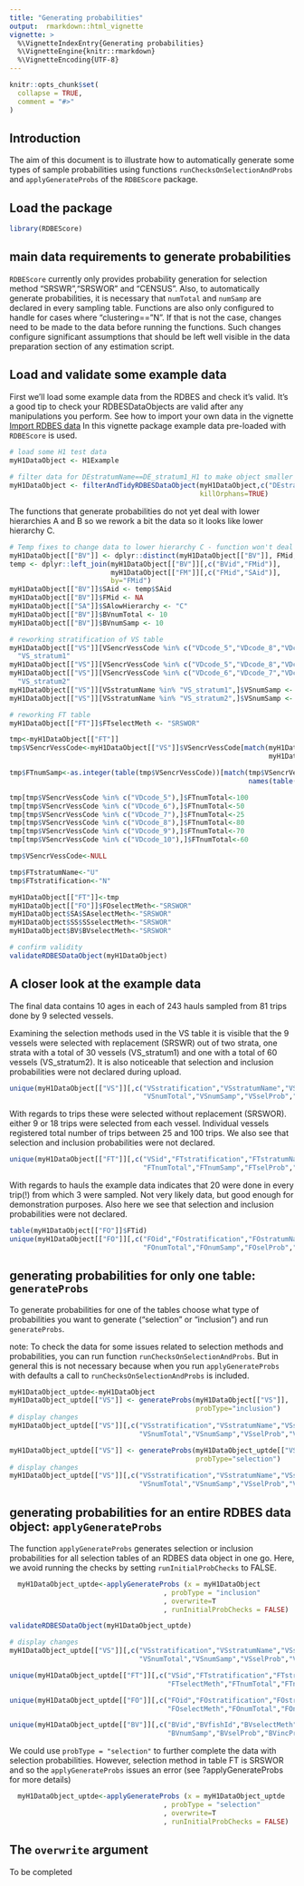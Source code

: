 ```yaml
---
title: "Generating probabilities"
output:  rmarkdown::html_vignette
vignette: >
  %\VignetteIndexEntry{Generating probabilities}
  %\VignetteEngine{knitr::rmarkdown}
  %\VignetteEncoding{UTF-8}
---
```


```r
knitr::opts_chunk$set(
  collapse = TRUE,
  comment = "#>"
)
```

## Introduction 

The aim of this document is to illustrate how to automatically generate some types of sample probabilities using functions `runChecksOnSelectionAndProbs` and `applyGenerateProbs` of the `RDBEScore` package.

## Load the package

```r
library(RDBEScore)
```

## main data requirements to generate probabilities

`RDBEScore` currently only provides probability generation for selection method "SRSWR","SRSWOR" and "CENSUS". Also, to automatically generate probabilities, it is necessary that `numTotal` and `numSamp` are declared in every sampling table. Functions are also only configured to handle for cases where "clustering=="N". If that is not the case, changes need to be made to the data before running the functions. Such changes configure significant assumptions that should be left well visible in the data preparation section of any estimation script.

## Load and validate some example data

First we'll load some example data from the RDBES and check it's valid.  It's a good tip to check your RDBESDataObjects are valid after any manipulations you perform. See how to import your own data in the vignette [Import RDBES data](raw-data-import.html) In this vignette package example data pre-loaded with `RDBEScore` is used.

```r

# load some H1 test data
myH1DataObject <- H1Example
     
# filter data for DEstratumName==DE_stratum1_H1 to make object smaller and easier to handle
myH1DataObject <- filterAndTidyRDBESDataObject(myH1DataObject,c("DEstratumName"), c("DE_stratum1_H1"),
                                               killOrphans=TRUE)
```

The functions that generate probabilities do not yet deal with lower hierarchies A and B so we rework a bit the data so it looks like lower hierarchy C. 

```r
# Temp fixes to change data to lower hierarchy C - function won't deal with A, or B yet
myH1DataObject[["BV"]] <- dplyr::distinct(myH1DataObject[["BV"]], FMid, .keep_all = TRUE)
temp <- dplyr::left_join(myH1DataObject[["BV"]][,c("BVid","FMid")], 
                         myH1DataObject[["FM"]][,c("FMid","SAid")], 
                         by="FMid")
myH1DataObject[["BV"]]$SAid <- temp$SAid
myH1DataObject[["BV"]]$FMid <- NA
myH1DataObject[["SA"]]$SAlowHierarchy <- "C"
myH1DataObject[["BV"]]$BVnumTotal <- 10
myH1DataObject[["BV"]]$BVnumSamp <- 10

# reworking stratification of VS table
myH1DataObject[["VS"]][VSencrVessCode %in% c("VDcode_5","VDcode_8","VDcode_9")]$VSstratumName <- 
  "VS_stratum1"
myH1DataObject[["VS"]][VSencrVessCode %in% c("VDcode_5","VDcode_8","VDcode_9")]$VSnumTotal <- 30
myH1DataObject[["VS"]][VSencrVessCode %in% c("VDcode_6","VDcode_7","VDcode_10")]$VSstratumName <- 
  "VS_stratum2"
myH1DataObject[["VS"]][VSstratumName %in% "VS_stratum1",]$VSnumSamp <- 5
myH1DataObject[["VS"]][VSstratumName %in% "VS_stratum2",]$VSnumSamp <- 4

# reworking FT table
myH1DataObject[["FT"]]$FTselectMeth <- "SRSWOR"

tmp<-myH1DataObject[["FT"]]
tmp$VSencrVessCode<-myH1DataObject[["VS"]]$VSencrVessCode[match(myH1DataObject[["FT"]]$VSid,
                                                                myH1DataObject[["VS"]]$VSid)]

tmp$FTnumSamp<-as.integer(table(tmp$VSencrVessCode))[match(tmp$VSencrVessCode, 
                                                           names(table(tmp$VSencrVessCode)))]

tmp[tmp$VSencrVessCode %in% c("VDcode_5"),]$FTnumTotal<-100
tmp[tmp$VSencrVessCode %in% c("VDcode_6"),]$FTnumTotal<-50
tmp[tmp$VSencrVessCode %in% c("VDcode_7"),]$FTnumTotal<-25
tmp[tmp$VSencrVessCode %in% c("VDcode_8"),]$FTnumTotal<-80
tmp[tmp$VSencrVessCode %in% c("VDcode_9"),]$FTnumTotal<-70
tmp[tmp$VSencrVessCode %in% c("VDcode_10"),]$FTnumTotal<-60

tmp$VSencrVessCode<-NULL

tmp$FTstratumName<-"U"
tmp$FTstratification<-"N"

myH1DataObject[["FT"]]<-tmp
myH1DataObject[["FO"]]$FOselectMeth<-"SRSWOR"
myH1DataObject$SA$SAselectMeth<-"SRSWOR"
myH1DataObject$SS$SSselectMeth<-"SRSWOR"
myH1DataObject$BV$BVselectMeth<-"SRSWOR"

# confirm validity
validateRDBESDataObject(myH1DataObject)
```

## A closer look at the example data

The final data contains 10 ages in each of 243 hauls sampled from 81 trips done by 9 selected vessels. 

Examining the selection methods used in the VS table it is visible that the 9 vessels were selected with replacement (SRSWR) out of two strata, one strata with a total of 30 vessels (VS_stratum1) and one with a total of 60 vessels (VS_stratum2). It is also noticeable that selection and inclusion probabilities were not declared during upload.

```r
unique(myH1DataObject[["VS"]][,c("VSstratification","VSstratumName","VSselectMeth",
                                 "VSnumTotal","VSnumSamp","VSselProb","VSincProb")])
```

With regards to trips these were selected without replacement (SRSWOR). either 9 or 18 trips were selected from each vessel. Individual vessels registered total number of trips between 25 and 100 trips. We also see that selection and inclusion probabilities were not declared.

```r
unique(myH1DataObject[["FT"]][,c("VSid","FTstratification","FTstratumName","FTselectMeth",
                                 "FTnumTotal","FTnumSamp","FTselProb","FTincProb")])
```

With regards to hauls the example data indicates that 20 were done in every trip(!) from which 3 were sampled. Not very likely data, but good enough for demonstration purposes. Also here we see that selection and inclusion probabilities were not declared.

```r
table(myH1DataObject[["FO"]]$FTid)
unique(myH1DataObject[["FO"]][,c("FOid","FOstratification","FOstratumName","FOselectMeth",
                                 "FOnumTotal","FOnumSamp","FOselProb","FOincProb")])

```



## generating probabilities for only one table: `generateProbs`

To generate probabilities for one of the tables choose what type of probabilities you want to generate ("selection" or "inclusion") and run `generateProbs`.

note: To check the data for some issues related to selection methods and probabilities, you can run function `runChecksOnSelectionAndProbs`. But in general this is not necessary because when you run `applyGenerateProbs` with defaults a call to `runChecksOnSelectionAndProbs` is included.

```r
myH1DataObject_uptde<-myH1DataObject
myH1DataObject_uptde[["VS"]] <- generateProbs(myH1DataObject[["VS"]], 
                                              probType="inclusion")
# display changes
myH1DataObject_uptde[["VS"]][,c("VSstratification","VSstratumName","VSselectMeth",
                                "VSnumTotal","VSnumSamp","VSselProb","VSincProb")]

myH1DataObject_uptde[["VS"]] <- generateProbs(myH1DataObject_uptde[["VS"]], 
                                              probType="selection")
# display changes
myH1DataObject_uptde[["VS"]][,c("VSstratification","VSstratumName","VSselectMeth",
                                "VSnumTotal","VSnumSamp","VSselProb","VSincProb")]
```

## generating probabilities for an entire RDBES data object: `applyGenerateProbs`

The function `applyGenerateProbs` generates selection or inclusion probabilities for all selection tables of an RDBES data object in one go. Here, we avoid running the checks by setting `runInitialProbChecks` to FALSE.

```r
  myH1DataObject_uptde<-applyGenerateProbs (x = myH1DataObject
                                      , probType = "inclusion"
                                      , overwrite=T
                                      , runInitialProbChecks = FALSE)

validateRDBESDataObject(myH1DataObject_uptde)

# display changes
myH1DataObject_uptde[["VS"]][,c("VSstratification","VSstratumName","VSselectMeth",
                                "VSnumTotal","VSnumSamp","VSselProb","VSincProb")]

unique(myH1DataObject_uptde[["FT"]][,c("VSid","FTstratification","FTstratumName",
                                       "FTselectMeth","FTnumTotal","FTnumSamp","FTselProb","FTincProb")])

unique(myH1DataObject_uptde[["FO"]][,c("FOid","FOstratification","FOstratumName",
                                       "FOselectMeth","FOnumTotal","FOnumSamp","FOselProb","FOincProb")])

unique(myH1DataObject_uptde[["BV"]][,c("BVid","BVfishId","BVselectMeth","BVnumTotal",
                                       "BVnumSamp","BVselProb","BVincProb")])


```

We could use `probType = "selection"` to further complete the data with selection probabilities. However, selection method in table FT is SRSWOR and so the `applyGenerateProbs` issues an error (see ?applyGenerateProbs for more details)

```r
  myH1DataObject_uptde<-applyGenerateProbs (x = myH1DataObject_uptde
                                      , probType = "selection"
                                      , overwrite=T
                                      , runInitialProbChecks = FALSE)
```

## The `overwrite` argument

To be completed
